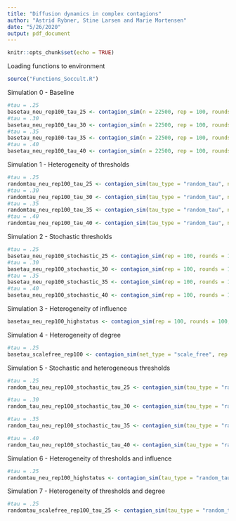 ```yaml
---
title: "Diffusion dynamics in complex contagions"
author: "Astrid Rybner, Stine Larsen and Marie Mortensen"
date: "5/26/2020"
output: pdf_document
---
```


```r
knitr::opts_chunk$set(echo = TRUE)
```

Loading functions to environment
```r
source("Functions_Soccult.R")
```


Simulation 0 - Baseline
```r
#tau = .25
basetau_neu_rep100_tau_25 <- contagion_sim(n = 22500, rep = 100, rounds = 100, tau = .25, nei = 2, p = .1)
#tau = .30
basetau_neu_rep100_tau_30 <- contagion_sim(n = 22500, rep = 100, rounds = 100, tau = .30, nei = 2, p = .1)
#tau = .35
basetau_neu_rep100-tau_35 <- contagion_sim(n = 22500, rep = 100, rounds = 100, tau = .35, nei = 2, p = .1)
#tau = .40
basetau_neu_rep100_tau_40 <- contagion_sim(n = 22500, rep = 100, rounds = 100, tau = .40, nei = 2, p = .1)
```

Simulation 1 - Heterogeneity of thresholds
```r
#tau = .25
randomtau_neu_rep100_tau_25 <- contagion_sim(tau_type = "random_tau", n = 22500, rep = 100, rounds = 100, tau = .25, nei = 2, p = .1)
#tau = .30
randomtau_neu_rep100_tau_30 <- contagion_sim(tau_type = "random_tau", n = 22500, rep = 100, rounds = 100, tau = .30, nei = 2, p = .1)
#tau = .35
randomtau_neu_rep100_tau_35 <- contagion_sim(tau_type = "random_tau", n = 22500, rep = 100, rounds = 100, tau = .35, nei = 2, p = .1)
#tau = .40
randomtau_neu_rep100_tau_40 <- contagion_sim(tau_type = "random_tau", n = 22500, rep = 100, rounds = 100, tau = .40, nei = 2, p = .1)
```

Simulation 2 - Stochastic thresholds
```r
#tau = .25
basetau_neu_rep100_stochastic_25 <- contagion_sim(rep = 100, rounds = 100, tau = .25, n = 22500, nei = 2, p = 0.1, stochastic = T)
#tau = .30
basetau_neu_rep100_stochastic_30 <- contagion_sim(rep = 100, rounds = 100, tau = .30, n = 22500, nei = 2, p = 0.1, stochastic = T)
#tau = .35
basetau_neu_rep100_stochastic_35 <- contagion_sim(rep = 100, rounds = 100, tau = .35, n = 22500, nei = 2, p = 0.1, stochastic = T)
#tau = .40
basetau_neu_rep100_stochastic_40 <- contagion_sim(rep = 100, rounds = 100, tau = .40, n = 22500, nei = 2, p = 0.1, stochastic = T)
```

Simulation 3 - Heterogeneity of influence
```r
basetau_neu_rep100_highstatus <- contagion_sim(rep = 100, rounds = 100, tau = .25, n = 22500, nei = 2, p = 0.1, high_node = T)
```

Simulation 4 - Heterogeneity of degree
```r
#tau = .25
basetau_scalefree_rep100 <- contagion_sim(net_type = "scale_free", rep = 100, rounds = 100, tau = .25, n = 22500, p = 0, degrees = 130, gamma = 2.3)
```

Simulation 5 - Stochastic and heterogeneous thresholds
```r
#tau = .25
random_tau_neu_rep100_stochastic_tau_25 <- contagion_sim(tau_type = "random_tau", rep = 100, rounds = 100, tau = .25, n = 22500, nei = 2, p = 0.1, stochastic = T)

#tau = .30
random_tau_neu_rep100_stochastic_tau_30 <- contagion_sim(tau_type = "random_tau", rep = 100, rounds = 100, tau = .30, n = 22500, nei = 2, p = 0.1, stochastic = T)

#tau = .35
random_tau_neu_rep100_stochastic_tau_35 <- contagion_sim(tau_type = "random_tau", rep = 100, rounds = 100, tau = .35, n = 22500, nei = 2, p = 0.1, stochastic = T)

#tau = .40
random_tau_neu_rep100_stochastic_tau_40 <- contagion_sim(tau_type = "random_tau", rep = 100, rounds = 100, tau = .35, n = 22500, nei = 2, p = 0.1, stochastic = T)
```

Simulation 6 - Heterogeneity of thresholds and influence
```r
#tau = .25
randomtau_neu_rep100_highstatus <- contagion_sim(tau_type = "random_tau", rep = 100, rounds = 100, tau = .25, n = 22500, nei = 2, p = 0.1, high_node = T)
```

Simulation 7 - Heterogeneity of thresholds and degree
```r
#tau = .25
randomtau_scalefree_rep100_tau_25 <- contagion_sim(tau_type = "random_tau", net_type = "scale_free", rep = 100, rounds = 100, tau = .25, n = 22500, p = 0, degrees = 130, gamma = 2.3)
```

